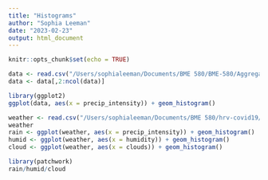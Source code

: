 ```yaml
---
title: "Histograms"
author: "Sophia Leeman"
date: "2023-02-23"
output: html_document
---
```


```r
knitr::opts_chunk$set(echo = TRUE)
```

```r
data <- read.csv("/Users/sophialeeman/Documents/BME 580/BME-580/Aggregate_Data.csv")
data <- data[,2:ncol(data)]
```

```r
library(ggplot2)
ggplot(data, aes(x = precip_intensity)) + geom_histogram()
```

```r
weather <- read.csv("/Users/sophialeeman/Documents/BME 580/hrv-covid19/data/weather.csv")
weather
rain <- ggplot(weather, aes(x = precip_intensity)) + geom_histogram()
humid <- ggplot(weather, aes(x = humidity)) + geom_histogram()
cloud <- ggplot(weather, aes(x = clouds)) + geom_histogram()

library(patchwork)
rain/humid/cloud

```